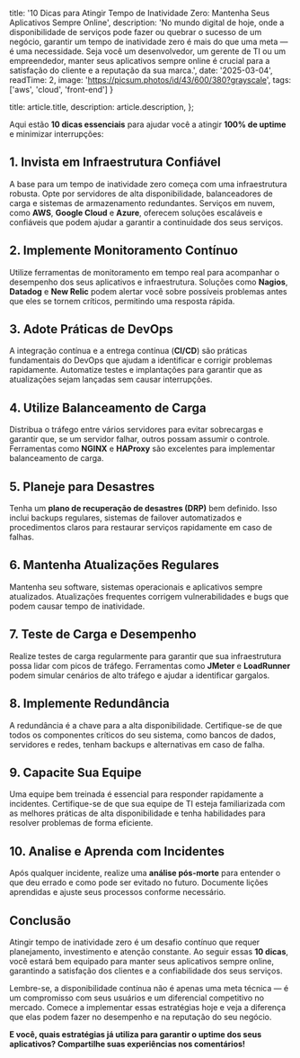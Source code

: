 
  title: '10 Dicas para Atingir Tempo de Inatividade Zero: Mantenha Seus Aplicativos Sempre Online',
  description: 'No mundo digital de hoje, onde a disponibilidade de serviços pode fazer ou quebrar o sucesso de um negócio, garantir um tempo de inatividade zero é mais do que uma meta — é uma necessidade. Seja você um desenvolvedor, um gerente de TI ou um empreendedor, manter seus aplicativos sempre online é crucial para a satisfação do cliente e a reputação da sua marca.',
  date: '2025-03-04',
  readTime: 2,
  image: 'https://picsum.photos/id/43/600/380?grayscale',
  tags: ['aws', 'cloud', 'front-end']
}

  title: article.title,
  description: article.description,
};



Aqui estão **10 dicas essenciais** para ajudar você a atingir **100% de uptime** e minimizar interrupções:

## 1. Invista em Infraestrutura Confiável

A base para um tempo de inatividade zero começa com uma infraestrutura robusta. Opte por servidores de alta disponibilidade, balanceadores de carga e sistemas de armazenamento redundantes. Serviços em nuvem, como **AWS**, **Google Cloud** e **Azure**, oferecem soluções escaláveis e confiáveis que podem ajudar a garantir a continuidade dos seus serviços.

## 2. Implemente Monitoramento Contínuo

Utilize ferramentas de monitoramento em tempo real para acompanhar o desempenho dos seus aplicativos e infraestrutura. Soluções como **Nagios**, **Datadog** e **New Relic** podem alertar você sobre possíveis problemas antes que eles se tornem críticos, permitindo uma resposta rápida.

## 3. Adote Práticas de DevOps

A integração contínua e a entrega contínua (**CI/CD**) são práticas fundamentais do DevOps que ajudam a identificar e corrigir problemas rapidamente. Automatize testes e implantações para garantir que as atualizações sejam lançadas sem causar interrupções.

## 4. Utilize Balanceamento de Carga

Distribua o tráfego entre vários servidores para evitar sobrecargas e garantir que, se um servidor falhar, outros possam assumir o controle. Ferramentas como **NGINX** e **HAProxy** são excelentes para implementar balanceamento de carga.

## 5. Planeje para Desastres

Tenha um **plano de recuperação de desastres (DRP)** bem definido. Isso inclui backups regulares, sistemas de failover automatizados e procedimentos claros para restaurar serviços rapidamente em caso de falhas.

## 6. Mantenha Atualizações Regulares

Mantenha seu software, sistemas operacionais e aplicativos sempre atualizados. Atualizações frequentes corrigem vulnerabilidades e bugs que podem causar tempo de inatividade.

## 7. Teste de Carga e Desempenho

Realize testes de carga regularmente para garantir que sua infraestrutura possa lidar com picos de tráfego. Ferramentas como **JMeter** e **LoadRunner** podem simular cenários de alto tráfego e ajudar a identificar gargalos.

## 8. Implemente Redundância

A redundância é a chave para a alta disponibilidade. Certifique-se de que todos os componentes críticos do seu sistema, como bancos de dados, servidores e redes, tenham backups e alternativas em caso de falha.

## 9. Capacite Sua Equipe

Uma equipe bem treinada é essencial para responder rapidamente a incidentes. Certifique-se de que sua equipe de TI esteja familiarizada com as melhores práticas de alta disponibilidade e tenha habilidades para resolver problemas de forma eficiente.

## 10. Analise e Aprenda com Incidentes

Após qualquer incidente, realize uma **análise pós-morte** para entender o que deu errado e como pode ser evitado no futuro. Documente lições aprendidas e ajuste seus processos conforme necessário.

## Conclusão

Atingir tempo de inatividade zero é um desafio contínuo que requer planejamento, investimento e atenção constante. Ao seguir essas **10 dicas**, você estará bem equipado para manter seus aplicativos sempre online, garantindo a satisfação dos clientes e a confiabilidade dos seus serviços.

Lembre-se, a disponibilidade contínua não é apenas uma meta técnica — é um compromisso com seus usuários e um diferencial competitivo no mercado. Comece a implementar essas estratégias hoje e veja a diferença que elas podem fazer no desempenho e na reputação do seu negócio.

**E você, quais estratégias já utiliza para garantir o uptime dos seus aplicativos? Compartilhe suas experiências nos comentários!**
